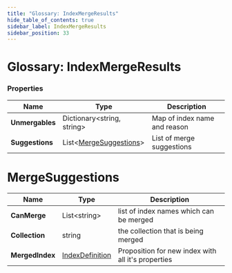 ```yaml
---
title: "Glossary: IndexMergeResults"
hide_table_of_contents: true
sidebar_label: IndexMergeResults
sidebar_position: 33
---
```



# Glossary: IndexMergeResults

### Properties

| Name | Type | Description |
| ------------- | ------------- | ----- |
| **Unmergables** | Dictionary&lt;string, string&gt; | Map of index name and reason |
| **Suggestions** | List&lt;[MergeSuggestions](../glossary/index-merge-results.mdx#mergesuggestions)&gt; | List of merge suggestions |

# MergeSuggestions

| Name | Type | Description |
| ------------- | ------------- | ----- |
| **CanMerge** | List&lt;string&gt; | list of index names which can be merged |
| **Collection** | string | the collection that is being merged |
| **MergedIndex** | [IndexDefinition](../glossary/index-definition.mdx) | Proposition for new index with all it's properties |
